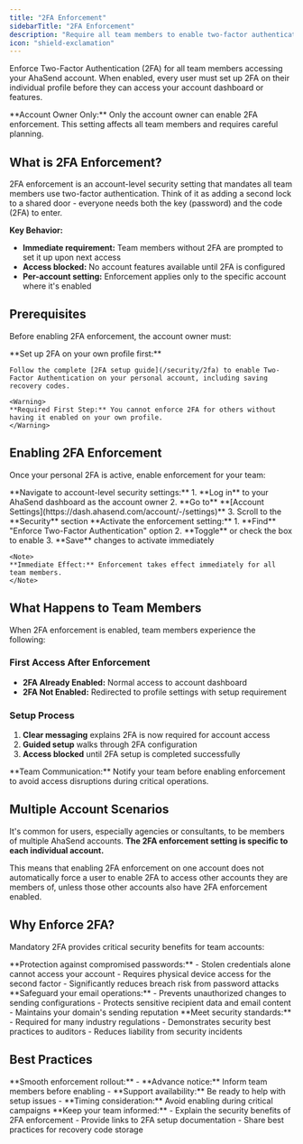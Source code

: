 ```yaml
---
title: "2FA Enforcement"
sidebarTitle: "2FA Enforcement"
description: "Require all team members to enable two-factor authentication before accessing your AhaSend account"
icon: "shield-exclamation"
---
```


Enforce Two-Factor Authentication (2FA) for all team members accessing your AhaSend account. When enabled, every user must set up 2FA on their individual profile before they can access your account dashboard or features.

<Info>
**Account Owner Only:** Only the account owner can enable 2FA enforcement. This setting affects all team members and requires careful planning.
</Info>

## What is 2FA Enforcement?

2FA enforcement is an account-level security setting that mandates all team members use two-factor authentication. Think of it as adding a second lock to a shared door - everyone needs both the key (password) and the code (2FA) to enter.

**Key Behavior:**
- **Immediate requirement:** Team members without 2FA are prompted to set it up upon next access
- **Access blocked:** No account features available until 2FA is configured
- **Per-account setting:** Enforcement applies only to the specific account where it's enabled

## Prerequisites

Before enabling 2FA enforcement, the account owner must:

<Steps>
    <Step title="Enable Personal 2FA" icon="user-shield">
    **Set up 2FA on your own profile first:**

    Follow the complete [2FA setup guide](/security/2fa) to enable Two-Factor Authentication on your personal account, including saving recovery codes.

    <Warning>
    **Required First Step:** You cannot enforce 2FA for others without having it enabled on your own profile.
    </Warning>
  </Step>
</Steps>

## Enabling 2FA Enforcement

Once your personal 2FA is active, enable enforcement for your team:

<Steps>
  <Step title="Access Account Settings" icon="gear">
    **Navigate to account-level security settings:**
    1. **Log in** to your AhaSend dashboard as the account owner
    2. **Go to** **[Account Settings](https://dash.ahasend.com/account/-/settings)**
    3. Scroll to the **Security** section
  </Step>

  <Step title="Enable Enforcement" icon="toggle-on">
    **Activate the enforcement setting:**
    1. **Find** "Enforce Two-Factor Authentication" option
    2. **Toggle** or check the box to enable
    3. **Save** changes to activate immediately

    <Note>
    **Immediate Effect:** Enforcement takes effect immediately for all team members.
    </Note>
  </Step>
</Steps>

## What Happens to Team Members

When 2FA enforcement is enabled, team members experience the following:

### First Access After Enforcement
- **2FA Already Enabled:** Normal access to account dashboard
- **2FA Not Enabled:** Redirected to profile settings with setup requirement

### Setup Process
1. **Clear messaging** explains 2FA is now required for account access
2. **Guided setup** walks through 2FA configuration
3. **Access blocked** until 2FA setup is completed successfully

<Tip>
**Team Communication:** Notify your team before enabling enforcement to avoid access disruptions during critical operations.
</Tip>

## Multiple Account Scenarios

It's common for users, especially agencies or consultants, to be members of multiple AhaSend accounts. **The 2FA enforcement setting is specific to each individual account.**

This means that enabling 2FA enforcement on one account does not automatically force a user to enable 2FA to access other accounts they are members of, unless those other accounts also have 2FA enforcement enabled.

## Why Enforce 2FA?

Mandatory 2FA provides critical security benefits for team accounts:

<AccordionGroup>
  <Accordion title="Prevent Unauthorized Access" icon="lock">
    **Protection against compromised passwords:**
    - Stolen credentials alone cannot access your account
    - Requires physical device access for the second factor
    - Significantly reduces breach risk from password attacks
  </Accordion>

  <Accordion title="Protect Critical Infrastructure" icon="server">
    **Safeguard your email operations:**
    - Prevents unauthorized changes to sending configurations
    - Protects sensitive recipient data and email content
    - Maintains your domain's sending reputation
  </Accordion>

  <Accordion title="Compliance Requirements" icon="scale-balanced">
    **Meet security standards:**
    - Required for many industry regulations
    - Demonstrates security best practices to auditors
    - Reduces liability from security incidents
  </Accordion>
</AccordionGroup>

## Best Practices

<AccordionGroup>
  <Accordion title="Implementation Planning" icon="calendar">
    **Smooth enforcement rollout:**
    - **Advance notice:** Inform team members before enabling
    - **Support availability:** Be ready to help with setup issues
    - **Timing consideration:** Avoid enabling during critical campaigns
  </Accordion>

  <Accordion title="Team Communication" icon="users">
    **Keep your team informed:**
    - Explain the security benefits of 2FA enforcement
    - Provide links to 2FA setup documentation
    - Share best practices for recovery code storage
  </Accordion>
</AccordionGroup>

